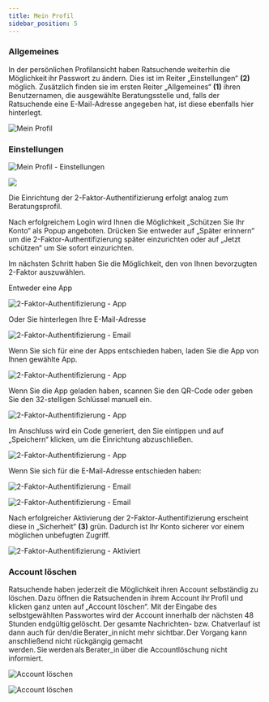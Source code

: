 ```yaml
---
title: Mein Profil
sidebar_position: 5
---
```



### Allgemeines

In der persönlichen Profilansicht haben Ratsuchende weiterhin die Möglichkeit ihr Passwort zu ändern. Dies ist im Reiter „Einstellungen“ <strong>(2)</strong> möglich. Zusätzlich finden sie im ersten Reiter „Allgemeines“ <strong>(1)</strong> ihren Benutzernamen, die ausgewählte Beratungsstelle und, falls der Ratsuchende eine E-Mail-Adresse angegeben hat, ist diese ebenfalls hier hinterlegt.

![Mein Profil](../../../static/img/images-onlineberatung/02_Ratsuchende_Profil.png)

### Einstellungen

![Mein Profil - Einstellungen](../../../static/img/images-onlineberatung/02_Ratsuchende_Profil_Einstellungen.png)

<p>
  <img
    src={useBaseUrl(
      "/img/images-onlineberatung/mobile/02_Ratsuchende_Profil.png"
    )}
    style={{ height: "400px" }}
  />
</p>

Die Einrichtung der 2-Faktor-Authentifizierung erfolgt analog zum Beratungsprofil.

Nach erfolgreichem Login wird Ihnen die Möglichkeit „Schützen Sie Ihr Konto“ als Popup angeboten. Drücken Sie entweder auf „Später erinnern“ um die 2-Faktor-Authentifizierung später einzurichten oder auf „Jetzt schützen“ um Sie sofort einzurichten.

Im nächsten Schritt haben Sie die Möglichkeit, den von Ihnen bevorzugten 2-Faktor auszuwählen.

Entweder eine App

![2-Faktor-Authentifizierung - App](../../../static/img/images-onlineberatung/02_Ratsuchende_Profil_2FA_App.png)

Oder Sie hinterlegen Ihre E-Mail-Adresse

![2-Faktor-Authentifizierung - Email](../../../static/img/images-onlineberatung/02_Ratsuchende_Profil_2FA_Email.png)

Wenn Sie sich für eine der Apps entschieden haben, laden Sie die App von Ihnen gewählte App.

![2-Faktor-Authentifizierung - App](../../../static/img/images-onlineberatung/01_Berater_Profil_2FA_App2.png)

Wenn Sie die App geladen haben, scannen Sie den QR-Code oder geben Sie den 32-stelligen Schlüssel manuell ein.

![2-Faktor-Authentifizierung - App](../../../static/img/images-onlineberatung/01_Berater_Profil_2FA_App3.png)

Im Anschluss wird ein Code generiert, den Sie eintippen und auf „Speichern“ klicken, um die Einrichtung abzuschließen.

![2-Faktor-Authentifizierung - App](../../../static/img/images-onlineberatung/01_Berater_Profil_2FA_App4.png)

Wenn Sie sich für die E-Mail-Adresse entschieden haben:

![2-Faktor-Authentifizierung - Email](../../../static/img/images-onlineberatung/01_Berater_Profil_2FA_Email2.png)

![2-Faktor-Authentifizierung - Email](../../../static/img/images-onlineberatung/01_Berater_Profil_2FA_Email3.png)

Nach erfolgreicher Aktivierung der 2-Faktor-Authentifizierung erscheint diese in „Sicherheit“ <strong>(3)</strong> grün. Dadurch ist Ihr Konto sicherer vor einem möglichen unbefugten Zugriff.

![2-Faktor-Authentifizierung - Aktiviert](../../../static/img/images-onlineberatung/01_Berater_Profil_2FA_FeatureToggle.png)

### Account löschen

Ratsuchende haben jederzeit die Möglichkeit ihren Account selbständig zu löschen. Dazu öffnen die Ratsuchenden in ihrem Account ihr Profil und klicken ganz unten auf „Account löschen“. Mit der Eingabe des selbstgewählten Passwortes wird der Account innerhalb der nächsten 48 Stunden endgültig gelöscht. Der gesamte Nachrichten- bzw. Chatverlauf ist dann auch für den/die Berater_in nicht mehr sichtbar. Der Vorgang kann anschließend nicht rückgängig gemacht werden. Sie werden als Berater_in über die Accountlöschung nicht informiert.

![Account löschen](../../../static/img/images-onlineberatung/02_Ratsuchende_Profil_AccountLöschen.png)

![Account löschen](../../../static/img/images-onlineberatung/02_Ratsuchende_Profil_AccountLöschen2.png)
